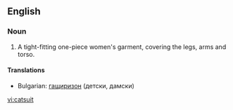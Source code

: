 ==English==

===Noun===
{{en-noun}}
# A tight-fitting one-piece women's garment, covering the legs, arms and torso.

====Translations====
* Bulgarian: [[гащиризон]] (детски, дамски)
{{anagrams:en/acisttu}}
[[vi:catsuit]]
